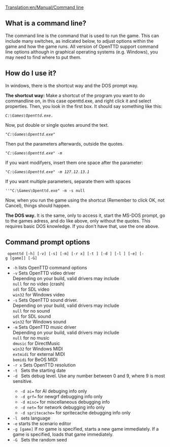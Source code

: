 [[Translation:en/Manual/Command line]]
== What is a command line? ==

The command line is the command that is used to run the game.  This can include many switches, as indicated below, to adjust options within the game and how the game runs.  All version of OpenTTD support command line options although in graphical operating systems (e.g. Windows), you may need to find where to put them.

== How do I use it? ==

In windows, there is the shortcut way and the DOS prompt way. 

'''The shortcut way:'''
Make a shortcut of the program you want to do commandline on, in this case openttd.exe, and right click it and select properties. Then, you look in the first box. It should say something like this:
 ''C:\Games\Openttd.exe''.  



Now, put double or single quotes around the text. 
 ''"C:\Games\Openttd.exe"''  



Then put the parameters afterwards, outside the quotes. 
 ''"C:\Games\Openttd.exe" -m''  


If you want modifyers, insert them one space after the parameter:
 ''"C:\Games\Openttd.exe" -m 127.12.13.1'' 



If you want multiple parameters, separate them with spaces
 ''"C:\Games\Openttd.exe" -m -s null 


Now, when you run the game using the shortcut (Remember to click OK, not Cancel), things should happen.



'''The DOS way.'''
It is the same, only to access it, start the MS-DOS prompt, go to the games adress, and do like above, only without the quotes. This requires basic DOS knowledge. If you don't have that, use the one above.

== Command prompt options ==

  openttd [-h] [-v] [-s] [-m] [-r <xres>x<yres>] [-t <year>] [-d <level>] [-l <lang>] [-e] [-g [game]] [-G]

* <code>-h</code> lists OpenTTD command options
* <code>-v</code> Sets OpenTTD video driver<br />Depending on your build, valid drivers may include<br /><code>null</code> for no video (crash)<br /><code>sdl</code> for SDL video<br /><code>win32</code> for Windows video
* <code>-s</code> Sets OpenTTD sound driver.<br />Depending on your build, valid drivers may include<br /><code>null</code> for no sound<br /><code>sdl</code> for SDL sound<br /><code>win32</code> for Windows sound
* <code>-m</code> Sets OpenTTD music driver<br />Depending on your build, valid drivers may include<br /><code>null</code> for no music<br /><code>dmusic</code> for DirectMusic<br /><code>win32</code> for Windows MIDI<br /><code>extmidi</code> for external MIDI<br /><code>bemidi</code> for BeOS MIDI
* <code>-r <xres>x<yres></code> Sets OpenTTD resolution
* <code>-t <year></code> Sets the starting date
* <code>-d <level></code> Sets debug level. Use any number between 0 and 9, where 9 is most sensitive. 
** <code>-d ai=<level></code> for AI debuging info only
** <code>-d grf=<level></code> for newgrf debugging info only
** <code>-d misc=<level></code> for miscellaneous debugging info
** <code>-d net=<level></code> for network debugging info only
** <code>-d spritecache=<level></code> for spritecache debugging info only
* <code>-l <lang></code> sets language
* <code>-e</code> starts the scenario editor
* <code>-g [game]</code> If no game is specified, starts a new game immediately. If a game is specified, loads that game immediately.
* <code>-G <seed></code> Sets the random seed
